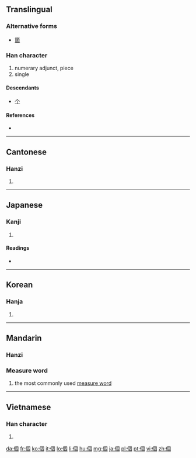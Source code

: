 {{also|个}}
==Translingual==
{{stroke order|type=animate}}
{{zh-forms|[[个]]|個}} 
===Alternative forms===
* [[箇]]

===Han character===
{{Han char|rn=9|rad=人|as=08|sn=10|four=2620<sub>0</sub>|canj=人田十口 (OWJR)|ids=⿰[[亻]][[固]]}}

# numerary adjunct, piece
# single

====Descendants====
* [[个]]

====References====
* {{Han ref|kx=0107.170|dkj=00758|dj=0228.020|hdz=10178.030|uh=500B|ud=20491|bh=ADD3|bd=44499}}

----

==Cantonese==

===Hanzi===
{{yue-hanzi|sim=个|jyut=go3|y=go3}}

# {{defn|lang=yue|sort=人08}}

----

==Japanese==

===Kanji===
{{ja-kanji|grade=5|rs=人08}}

# {{defn|lang=ja|sort=人08}}

====Readings====
* {{ja-readings|on=[[こ]] (ko), [[か]] (ka)|kun=[[こ]] (ko)}}

----

==Korean==

===Hanja===
{{ko-hanja|hangeul=개|rv=gae|mr=kae}}

# {{defn|lang=ko|sort=人08}}

----

==Mandarin==

===Hanzi===
{{cmn-hanzi|sim=个|pin=[[gè]] ([[ge4]])|wg=ko<sup>4</sup>}}

===Measure word===
{{rfc-header|Measure word|lang=cmn}}
{{cmn-mw|t|pin=gè|pint=ge4|sim=个|rs=人08}}

# the most commonly used [[measure word]]

----

==Vietnamese==

===Han character===
{{vi-hantu|cái|rs=人08}}

# {{defn|lang=vi|sort=人08}}

[[da:個]]
[[fr:個]]
[[ko:個]]
[[it:個]]
[[lo:個]]
[[li:個]]
[[hu:個]]
[[mg:個]]
[[ja:個]]
[[pl:個]]
[[pt:個]]
[[vi:個]]
[[zh:個]]
